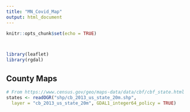 ```yaml
---
title: "MN_Covid_Map"
output: html_document
---
```


```r
knitr::opts_chunk$set(echo = TRUE)



library(leaflet)
library(rgdal)

```

## County Maps


```r
# From https://www.census.gov/geo/maps-data/data/cbf/cbf_state.html
states <- readOGR("shp/cb_2013_us_state_20m.shp",
  layer = "cb_2013_us_state_20m", GDAL1_integer64_policy = TRUE)



```
